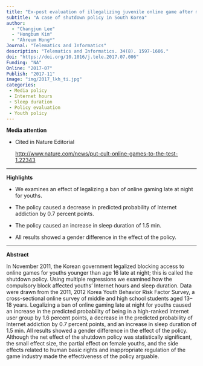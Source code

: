 ```yaml
---
title: "Ex-post evaluation of illegalizing juvenile online game after midnight"
subtitle: "A case of shutdown policy in South Korea"
author: 
  - "Changjun Lee" 
  - "Hongbum Kim"
  - "Ahreum Hong*" 
Journal: "Telematics and Informatics"
description: "Telematics and Informatics. 34(8). 1597-1606."
doi: "https://doi.org/10.1016/j.tele.2017.07.006"
Funding: "NA"
Online: "2017-07"
Publish: "2017-11"
image: "img/2017_lkh_ti.jpg"
categories:
 - Media policy
 - Internet hours
 - Sleep duration
 - Policy evaluation
 - Youth policy
---
```


**Media attention**

-   Cited in Nature Editorial

    <http://www.nature.com/news/put-cult-online-games-to-the-test-1.22343>

------------------------------------------------------------------------

**Highlights**

-   We examines an effect of legalizing a ban of online gaming late at night for youths.

-   The policy caused a decrease in predicted probability of Internet addiction by 0.7 percent points.

-   The policy caused an increase in sleep duration of 1.5 min.

-   All results showed a gender difference in the effect of the policy.

------------------------------------------------------------------------

**Abstract**

In November 2011, the Korean government legalized blocking access to online games for youths younger than age 16 late at night; this is called the shutdown policy. Using multiple regressions we examined how the compulsory block affected youths' Internet hours and sleep duration. Data were drawn from the 2011, 2012 Korea Youth Behavior Risk Factor Survey, a cross-sectional online survey of middle and high school students aged 13--18 years. Legalizing a ban of online gaming late at night for youths caused an increase in the predicted probability of being in a high-ranked Internet user group by 1.6 percent points, a decrease in the predicted probability of Internet addiction by 0.7 percent points, and an increase in sleep duration of 1.5 min. All results showed a gender difference in the effect of the policy. Although the net effect of the shutdown policy was statistically significant, the small effect size, the partial effect on female youths, and the side effects related to human basic rights and inappropriate regulation of the game industry made the effectiveness of the policy arguable.
